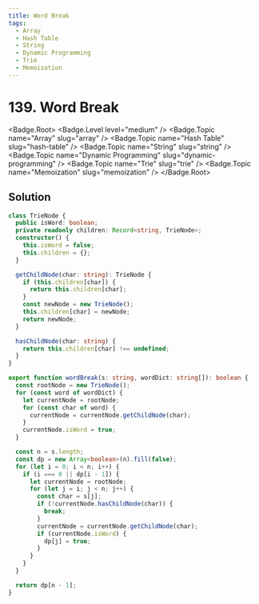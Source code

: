 ```yaml
---
title: Word Break
tags:
  - Array
  - Hash Table
  - String
  - Dynamic Programming
  - Trie
  - Memoization
---
```


# 139. Word Break

<Badge.Root>
  <Badge.Level level="medium" />
  <Badge.Topic name="Array" slug="array" />
  <Badge.Topic name="Hash Table" slug="hash-table" />
  <Badge.Topic name="String" slug="string" />
  <Badge.Topic name="Dynamic Programming" slug="dynamic-programming" />
  <Badge.Topic name="Trie" slug="trie" />
  <Badge.Topic name="Memoization" slug="memoization" />
</Badge.Root>

## Solution

```typescript filename="solution.ts" copy
class TrieNode {
  public isWord: boolean;
  private readonly children: Record<string, TrieNode>;
  constructor() {
    this.isWord = false;
    this.children = {};
  }

  getChildNode(char: string): TrieNode {
    if (this.children[char]) {
      return this.children[char];
    }
    const newNode = new TrieNode();
    this.children[char] = newNode;
    return newNode;
  }

  hasChildNode(char: string) {
    return this.children[char] !== undefined;
  }
}

export function wordBreak(s: string, wordDict: string[]): boolean {
  const rootNode = new TrieNode();
  for (const word of wordDict) {
    let currentNode = rootNode;
    for (const char of word) {
      currentNode = currentNode.getChildNode(char);
    }
    currentNode.isWord = true;
  }

  const n = s.length;
  const dp = new Array<boolean>(n).fill(false);
  for (let i = 0; i < n; i++) {
    if (i === 0 || dp[i - 1]) {
      let currentNode = rootNode;
      for (let j = i; j < n; j++) {
        const char = s[j];
        if (!currentNode.hasChildNode(char)) {
          break;
        }
        currentNode = currentNode.getChildNode(char);
        if (currentNode.isWord) {
          dp[j] = true;
        }
      }
    }
  }

  return dp[n - 1];
}
```

<ProblemLink
  codingSite="leetcode"
  href="https://leetcode.com/problems/word-break"
  title="Word Break"
/>
